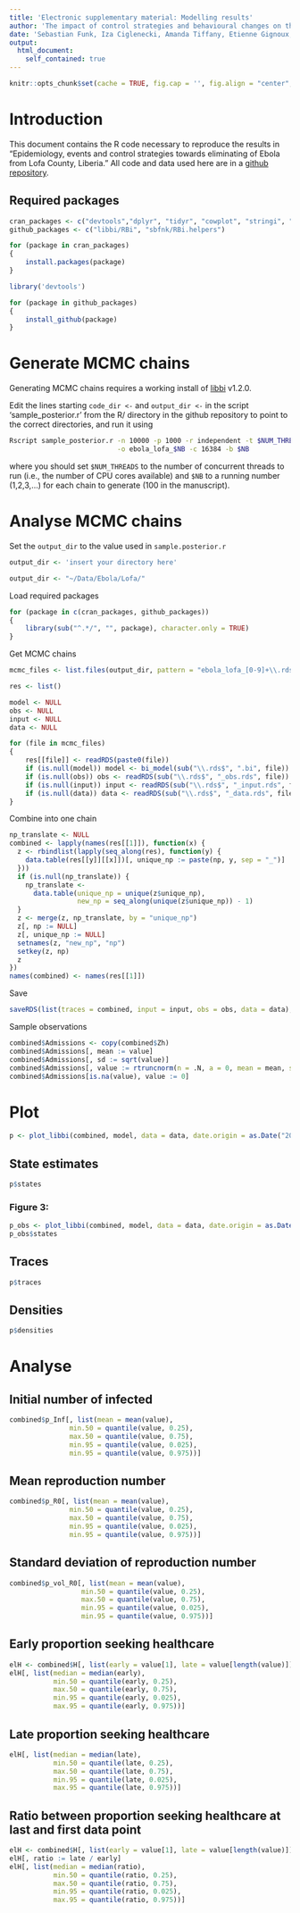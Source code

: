 ```yaml
---
title: 'Electronic supplementary material: Modelling results'
author: 'The impact of control strategies and behavioural changes on the elimination of Ebola from Lofa County, Liberia'
date: 'Sebastian Funk, Iza Ciglenecki, Amanda Tiffany, Etienne Gignoux, Anton Camacho, Rosalind M. Eggo, Adam J. Kucharski, W. John Edmunds, Josephus Bolongei, Phillip Azuma, Peter Clement, Alpha Tamba, Esther Sterk, Barbara Telfer, Gregory Engel, Lucy Anne Parker, Motoi Suzuki, Nico Heijenberg, Bruce Reeder'
output:
  html_document:
    self_contained: true
---
```


```r
knitr::opts_chunk$set(cache = TRUE, fig.cap = '', fig.align = "center", message = FALSE, tidy = TRUE, warning = FALSE)
```

# Introduction

This document contains the R code necessary to reproduce the results in "Epidemiology, events and control strategies towards eliminating of Ebola from Lofa County, Liberia." All code and data used here are in a [github repository](http://github.com/sbfnk/ebola_lofa).

## Required packages
```r
cran_packages <- c("devtools","dplyr", "tidyr", "cowplot", "stringi", "truncnorm")
github_packages <- c("libbi/RBi", "sbfnk/RBi.helpers")
```

```r
for (package in cran_packages)
{
    install.packages(package)
}

library('devtools')

for (package in github_packages)
{
    install_github(package)
}
```

# Generate MCMC chains

Generating MCMC chains requires a working install of [libbi](http://libbi.org/) v1.2.0.

Edit the lines starting `code_dir <- ` and `output_dir <-` in the script 'sample_posterior.r' from the R/ directory in the github repository to point to the correct directories, and run it using

```sh
Rscript sample_posterior.r -n 10000 -p 1000 -r independent -t $NUM_THREADS -i 10 -q -l -f \
                           -o ebola_lofa_$NB -c 16384 -b $NB
```

where you should set `$NUM_THREADS` to the number of concurrent threads to run (i.e., the number of CPU cores available) and `$NB` to a running number (1,2,3,...) for each chain to generate (100 in the manuscript).

# Analyse MCMC chains

Set the `output_dir` to the value used in `sample.posterior.r`

```r
output_dir <- 'insert your directory here'
```

```r
output_dir <- "~/Data/Ebola/Lofa/"
```

Load required packages
```r
for (package in c(cran_packages, github_packages))
{
    library(sub("^.*/", "", package), character.only = TRUE)
}
```

Get MCMC chains

```r
mcmc_files <- list.files(output_dir, pattern = "ebola_lofa_[0-9]+\\.rds", full.names = TRUE)

res <- list()

model <- NULL
obs <- NULL
input <- NULL
data <- NULL

for (file in mcmc_files)
{
    res[[file]] <- readRDS(paste0(file))
    if (is.null(model)) model <- bi_model(sub("\\.rds$", ".bi", file))
    if (is.null(obs)) obs <- readRDS(sub("\\.rds$", "_obs.rds", file))
    if (is.null(input)) input <- readRDS(sub("\\.rds$", "_input.rds", file))
    if (is.null(data)) data <- readRDS(sub("\\.rds$", "_data.rds", file))
}
```

Combine into one chain

```r
np_translate <- NULL
combined <- lapply(names(res[[1]]), function(x) {
  z <- rbindlist(lapply(seq_along(res), function(y) {
    data.table(res[[y]][[x]])[, unique_np := paste(np, y, sep = "_")]
  }))
  if (is.null(np_translate)) {
    np_translate <-
      data.table(unique_np = unique(z$unique_np),
                 new_np = seq_along(unique(z$unique_np)) - 1)
  }
  z <- merge(z, np_translate, by = "unique_np")
  z[, np := NULL]
  z[, unique_np := NULL]
  setnames(z, "new_np", "np")
  setkey(z, np)
  z
})
names(combined) <- names(res[[1]])
```

Save

```r
saveRDS(list(traces = combined, input = input, obs = obs, data = data), paste0(output_dir, "/lofa_combined_traces.rds"))
``` 

Sample observations

```r
combined$Admissions <- copy(combined$Zh)
combined$Admissions[, mean := value]
combined$Admissions[, sd := sqrt(value)]
combined$Admissions[, value := rtruncnorm(n = .N, a = 0, mean = mean, sd = sd)]
combined$Admissions[is.na(value), value := 0]
```

# Plot

```r
p <- plot_libbi(combined, model, data = data, date.origin = as.Date("2014-06-02") - 7, date.unit = "week", data.colour = "black", densities = "histogram", plot = FALSE)
```

## State estimates
```r
p$states
```

### Figure 3:

```r
p_obs <- plot_libbi(combined, model, data = data, date.origin = as.Date("2014-06-02") - 7, date.unit = "week", data.colour = "black", densities = "histogram", plot = FALSE, states = "Admissions")
p_obs$states
```

## Traces
```r
p$traces
```

## Densities
```r
p$densities
```

# Analyse

## Initial number of infected
```r
combined$p_Inf[, list(mean = mean(value),
               min.50 = quantile(value, 0.25),
               max.50 = quantile(value, 0.75),
               min.95 = quantile(value, 0.025),
               min.95 = quantile(value, 0.975))]
```

## Mean reproduction number
```r
combined$p_R0[, list(mean = mean(value),
               min.50 = quantile(value, 0.25),
               max.50 = quantile(value, 0.75),
               min.95 = quantile(value, 0.025),
               min.95 = quantile(value, 0.975))]

```

## Standard deviation of reproduction number
```r
combined$p_vol_R0[, list(mean = mean(value),
                  min.50 = quantile(value, 0.25),
                  max.50 = quantile(value, 0.75),
                  min.95 = quantile(value, 0.025),
                  min.95 = quantile(value, 0.975))]
```

## Early proportion seeking healthcare
```r
elH <- combined$H[, list(early = value[1], late = value[length(value)]), by = np]
elH[, list(median = median(early),
           min.50 = quantile(early, 0.25),
           max.50 = quantile(early, 0.75),
           min.95 = quantile(early, 0.025),
           max.95 = quantile(early, 0.975))]
```

## Late proportion seeking healthcare
```r
elH[, list(median = median(late),
           min.50 = quantile(late, 0.25),
           max.50 = quantile(late, 0.75),
           min.95 = quantile(late, 0.025),
           max.95 = quantile(late, 0.975))]
```

## Ratio between proportion seeking healthcare at last and first data point

```r
elH <- combined$H[, list(early = value[1], late = value[length(value)]), by = np]
elH[, ratio := late / early]
elH[, list(median = median(ratio),
           min.50 = quantile(ratio, 0.25),
           max.50 = quantile(ratio, 0.75),
           min.95 = quantile(ratio, 0.025),
           max.95 = quantile(ratio, 0.975))]
```
